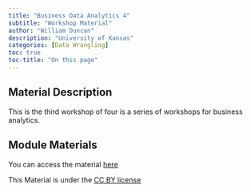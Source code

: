 ```yaml
---
title: "Business Data Analytics 4"
subtitle: "Workshop Material"
author: "William Duncan"
description: "University of Kansas"
categories: [Data Wrangling]
toc: true
toc-title: "On this page"
---
```


## Material Description

This is the third workshop of four is a series of workshops for business analytics.

## Module Materials

You can access the material [here](https://github.com/KansasData/Module/tree/main/ku_duncan_business4)

This Material is under the [CC BY license](https://creativecommons.org/licenses/by/4.0/deed.en)